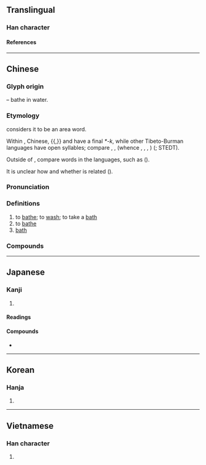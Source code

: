 {{also|溶}}
{{character info}}
==Translingual==

===Han character===
{{Han char|rn=85|rad=水|as=07|sn=10|four=38168|canj=ECOR|ids=⿰氵谷}}

====References====
{{Han ref|kx=0625.090|dkj=17496|dj=1023.060|hdz=31629.030|uh=6D74}}

----

==Chinese==
{{zh-forms}}

===Glyph origin===
{{Han etym}}
{{Han compound|水|alt1=氵|t1=water|谷|ls=psc|c1=s|c2=p}} – bathe in water.

===Etymology===
{{zh-ref|Schuessler (2007)}} considers it to be an area word.

Within {{cog|sit}}, Chinese, {{cog|bo|-}}{{,}} and {{cog|sit-tan}} have a final ''*-k'', while other Tibeto-Burman languages have open syllables; compare {{cog|bo|ལྡུགས||to pour}}, {{cog|sit-tan-pro|*lɯk||to pour}}, {{cog|sit-pro|*r-lu(w)||to pour; to bathe}} (whence {{cog|njm|tr=rəlu|t=to pour}}, {{cog|grt|rua|t=to pour}}, {{cog|ksw|tr=lu|t=to pour}}, {{cog|mjw|tr=iŋ lú|t=to bathe; to wash}}) ({{zh-ref|Schuessler, 2007}}; STEDT).

Outside of {{cog|sit}}, compare words in the {{cog|mkh-pea}} languages, such as {{cog|cog|tr=kʰruk|t=to pour}} ({{zh-ref|Schuessler, 2007}}).

It is unclear how and whether {{och-l|冶|to smelt; to cast}} is related ({{zh-ref|Schuessler, 2007}}).

===Pronunciation===
{{zh-pron
|m=yù
|m-s=
|c=juk6
|c-t=
|g=
|h=pfs=
|j=
|mb=
|md=
|mn=qz:ia̍k/qz:hia̍k/tw,xm,zz:e̍k/io̍k
|mn_note=ia̍k/e̍k - vernacular; io̍k - literary; hia̍k - in {{zh-l|*洗浴}}
|mn-t=êg8/iog8
|mn-t_note=êg8 - vernacular; iog8 - literary
|w=5hhioq,5hhyq
|x=
|mc=y
|oc=y
|cat=v,n
}}

===Definitions===
{{zh-hanzi}}

# to [[bathe]]; to [[wash]]; to take a [[bath]]
# to [[bathe]] {{n-g|(in the sun, wind, etc.)}}
# [[bath]]

===Compounds===
{{zh-der|沐浴露|浴液|淋浴|三浴三熏|三釁三浴|公共浴場|冷水浴|冷浴|出浴|土耳其浴|坐浴|日光浴|桑那浴|森林浴|永浴愛河|沐浴|沐浴春風|沐浴焚香|沐浴鹽|泡沫浴|浴佛|浴佛節|浴堂|浴場|浴室|浴巾|浴帽|浴德|浴日|浴池|浴火重生|浴療|浴盆|浴缸|浴蘭時節|浴血|浴血奮戰|浴衣|浴袍|浴鐵|海水浴|海水浴場|浸浴|淴浴|溫泉浴|澡身浴德|蒸氣浴|空氣浴|芬蘭浴|藥浴|衛浴設備|補天浴日|避火浴血|釁浴|風浴|齋戒沐浴|浴斛|浴布|汏浴|淨浴|洗浴}}

----

==Japanese==

===Kanji===
{{ja-kanji|grade=4|rs=水07}}

# {{rfdef|ja|sort=水07}}

====Readings====
{{ja-readings
|goon=よく
|kanon=よく
|kun=あ-びる, あ-びせる
|nanori=あみ, えき, さこ
}}

====Compounds====
* {{ja-r|浴衣|ゆかた}}

----

==Korean==

===Hanja===
{{ko-hanja|목욕하다|목욕할|욕}}

# {{hanja form of|욕|[[bathing]]}}

----

==Vietnamese==

===Han character===
{{vi-readings|rs=水07|reading=dục}}

# {{rfdef|vi|sort=水07}}

{{cln|vi|Han tu}}